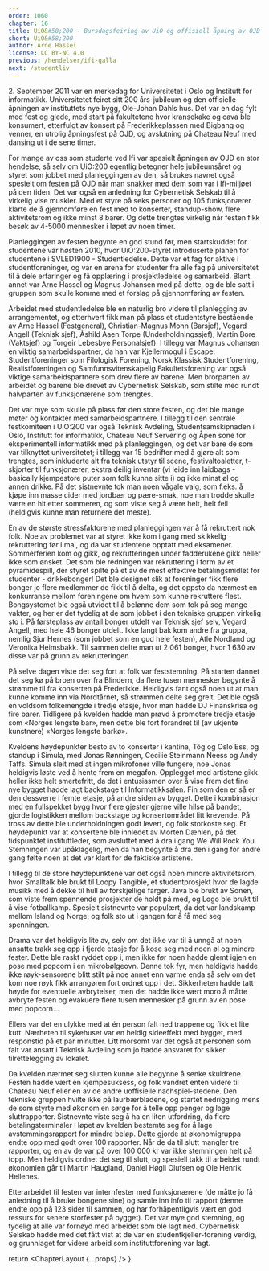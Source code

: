 ```yaml
---
order: 1060
chapter: 16
title: UiO&#58;200 - Bursdagsfeiring av UiO og offisiell åpning av OJD
short: UiO&#58;200
author: Arne Hassel
license: CC BY-NC 4.0
previous: /hendelser/ifi-galla
next: /studentliv
---
```



<p>2. September 2011 var en merkedag for Universitetet i Oslo og Institutt for informatikk. Universitetet feiret 
sitt 200 års-jubileum og den offisielle åpningen av instituttets nye bygg, Ole-Johan Dahls hus. Det var en dag 
fylt med fest og glede, med start på fakultetene hvor kransekake og cava ble konsumert, etterfulgt av konsert på 
Frederikkeplassen med Bigbang og venner, en utrolig åpningsfest på OJD, og avslutning på Chateau Neuf med dansing 
ut i de sene timer.</p>

For mange av oss som studerte ved Ifi var spesielt åpningen av OJD en stor hendelse, så selv om UiO:200 egentlig 
betegner hele jubileumsåret og styret som jobbet med planleggingen av den, så brukes navnet også spesielt om 
festen på OJD når man snakker med dem som var i Ifi-miljøet på den tiden. Det var også en anledning for Cybernetisk 
Selskab til å virkelig vise muskler. Med et styre på seks personer og 105 funksjonærer klarte de å gjennomføre en 
fest med to konserter, standup-show, flere aktivitetsrom og ikke minst 8 barer. Og dette trengtes virkelig når 
festen fikk besøk av 4-5000 mennesker i løpet av noen timer.

Planleggingen av festen begynte en god stund før, men startskuddet for studentene var høsten 2010, hvor 
UiO:200-styret introduserte planen for studentene i SVLED1900 - Studentledelse. Dette var et fag for aktive i 
studentforeninger, og var en arena for studenter fra alle fag på universitetet til å dele erfaringer og få 
opplæring i prosjektledelse og samarbeid. Blant annet var Arne Hassel og Magnus Johansen med på dette, og de 
ble satt i gruppen som skulle komme med et forslag på gjennomføring av festen.

Arbeidet med studentledelse ble en naturlig bro videre til planlegging av arrangementet, og etterhvert fikk 
man på plass et studentstyre bestående av Arne Hassel (Festgeneral), Christian-Magnus Mohn (Barsjef), Vegard 
Angell (Teknisk sjef), Åshild Aaen Torpe (Underholdningssjef), Martin Bore (Vaktsjef) og Torgeir Lebesbye 
Personalsjef). I tillegg var Magnus Johansen en viktig samarbeidspartner, da han var Kjellermogul i Escape. 
Studentforeninger som Filologisk Forening, Norsk Klassisk Studentforening, Realistforeningen og 
Samfunnsvitenskapelig Fakultetsforening var også viktige samarbeidspartnere som drev flere av barene. Men 
brorparten av arbeidet og barene ble drevet av Cybernetisk Selskab, som stilte med rundt halvparten av 
funksjonærene som trengtes.

Det var mye som skulle på plass før den store festen, og det ble mange møter og kontakter med samarbeidspartnere. 
I tillegg til den sentrale festkomiteen i UiO:200 var også Teknisk Avdeling, Studentsamskipnaden i Oslo, Institutt 
for informatikk, Chateau Neuf Servering og Åpen sone for eksperimentell informatikk med på planleggingen, og det 
var bare de som var tilknyttet universitetet; i tillegg var 15 bedrifter med å gjøre alt som trengtes, som 
inkluderte alt fra teknisk utstyr til scene, festivaltoaletter, t-skjorter til funksjonærer, ekstra deilig 
inventar (vi leide inn laidbags - basically kjempestore puter som folk kunne sitte i) og ikke minst øl og annen 
drikke. På det sistnevnte tok man noen vågale valg, som f.eks. å kjøpe inn masse cider med jordbær og pære-smak, 
noe man trodde skulle være en hit etter sommeren, og som viste seg å være helt, helt feil (heldigvis kunne man 
returnere det meste).

En av de største stressfaktorene med planleggingen var å få rekruttert nok folk. Noe av problemet var at styret 
ikke kom i gang med skikkelig rekruttering før i mai, og da var studentene opptatt med eksamener. Sommerferien 
kom og gikk, og rekrutteringen under fadderukene gikk heller ikke som ønsket. Det som ble redningen var 
rekruttering i form av et pyramidespill, der styret spilte på et av de mest effektive betalingsmidlet for 
studenter - drikkebonger! Det ble designet slik at foreninger fikk flere bonger jo flere medlemmer de fikk til 
å delta, og det oppsto da nærmest en konkurranse mellom foreningene om hvem som kunne rekruttere flest. 
Bongsystemet ble også utvidet til å belønne dem som tok på seg mange vakter, og her er det tydelig at de som 
jobbet i den tekniske gruppen virkelig sto i. På førsteplass av antall bonger utdelt var Teknisk sjef selv, 
Vegard Angell, med hele 46 bonger utdelt. Ikke langt bak kom andre fra gruppa, nemlig Sjur Hernes (som 
jobbet som en gud hele festen), Atle Nordland og Veronika Heimsbakk. Til sammen delte man ut 2 061 bonger, 
hvor 1 630 av disse var på grunn av rekrutteringen.

På selve dagen viste det seg fort at folk var feststemning. På starten dannet det seg kø på broen over fra 
Blindern, da flere tusen mennesker begynte å strømme til fra konserten på Frederikke. Heldigvis fant også 
noen ut at man kunne komme inn via Nordtårnet, så strømmen delte seg greit. Det ble også en voldsom
folkemengde i tredje etasje, hvor man hadde DJ Finanskrisa og fire barer. Tidligere på kvelden hadde man 
prøvd å promotere tredje etasje som «Norges lengste bar», men dette ble fort forandret til (av ukjente 
kunstnere) «Norges lengste barkø».

Kveldens høydepunkter besto av to konserter i kantina, Tôg og Oslo Ess, og standup i Simula, med Jonas 
Rønningen, Cecilie Steinmann Neess og Andy Taffs. Simula sleit med at ingen mikrofoner ville fungere, noe 
Jonas heldigvis løste ved å hente frem en megafon. Opplegget med artistene gikk heller ikke helt smertefritt, 
da det i entusiasmen over å vise frem det fine nye bygget hadde lagt backstage til Informatikksalen. Fin 
som den er så er den dessverre i femte etasje, på andre siden av bygget. Dette i kombinasjon med en fullspekket 
bygg hvor flere gjester gjerne ville hilse på bandet, gjorde logistikken mellom backstage og konsertområdet 
litt krevende. På tross av dette ble underholdningen godt levert, og folk storkoste seg. Et høydepunkt var at 
konsertene ble innledet av Morten Dæhlen, på det tidspunktet instituttleder, som avsluttet med å dra i gang We 
Will Rock You. Stemningen var upåklagelig, men da han begynte å dra den i gang for andre gang følte noen at 
det var klart for de faktiske artistene.

I tillegg til de store høydepunktene var det også noen mindre aktivitetsrom, hvor Smalltalk ble brukt til 
Loopy Tangible, et studentprosjekt hvor de lagde musikk med å dekke til hull av forskjellige farger. Java 
ble brukt av Sonen, som viste frem spennende prosjekter de holdt på med, og Logo ble brukt til å vise 
fotballkamp. Spesielt sistnevnte var populært, da det var landskamp mellom Island og Norge, og folk sto ut 
i gangen for å få med seg spenningen.

Drama var det heldigvis lite av, selv om det ikke var til å unngå at noen ansatte trakk seg opp i fjerde 
etasje for å kose seg med noen øl og mindre fester. Dette ble raskt ryddet opp i, men ikke før noen hadde 
glemt igjen en pose med popcorn i en mikrobølgeovn. Denne tok fyr, men heldigvis hadde ikke røyk-sensorene 
blitt stilt på noe annet enn varme enda så selv om det kom noe røyk fikk arrangøren fort ordnet opp i det. 
Sikkerheten hadde tatt høyde for eventuelle avbrytelser, men det hadde ikke vært moro å måtte avbryte festen 
og evakuere flere tusen mennesker på grunn av en pose med popcorn…

Ellers var det en ulykke med at én person falt ned trappene og fikk et lite kutt. Nærheten til sykehuset 
var en heldig sideeffekt med bygget, med responstid på et par minutter. Litt morsomt var det også at personen 
som falt var ansatt i Teknisk Avdeling som jo hadde ansvaret for sikker tilrettelegging av lokalet.

Da kvelden nærmet seg slutten kunne alle begynne å senke skuldrene. Festen hadde vært en kjempesuksess, og 
folk vandret enten videre til Chateau Neuf eller en av de andre uoffisielle nachspiel-stedene. Den tekniske 
gruppen hvilte ikke på laurbærbladene, og startet nedrigging mens de som styrte med økonomien sørge for å 
telle opp penger og lage sluttrapporter. Sistnevnte viste seg å ha en liten utfordring, da flere 
betalingsterminaler i løpet av kvelden bestemte seg for å lage avstemmingsrapport for mindre beløp. 
Dette gjorde at økonomigruppa endte opp med godt over 100 rapporter. Når de da til slutt mangler tre 
rapporter, og en av de var på over 100 000 kr var ikke stemningen helt på topp. Men heldigvis ordnet det 
seg til slutt, og spesiell takk til arbeidet rundt økonomien går til Martin Haugland, Daniel Høgli Olufsen 
og Ole Henrik Hellenes.

Etterarbeidet til festen var internfester med funksjonærene (de måtte jo få anledning til å bruke bongene sine) 
og samle inn info til rapport (denne endte opp på 123 sider til sammen, og har forhåpentligvis vært en god 
ressurs for senere storfester på bygget). Det var mye god stemning, og tydelig at alle var fornøyd med arbeidet 
som ble lagt ned. Cybernetisk Selskab hadde med det fått vist at de var en studentkjeller-forening verdig, og 
grunnlaget for videre arbeid som instituttforening var lagt.

  return <ChapterLayout {...props} />
}
